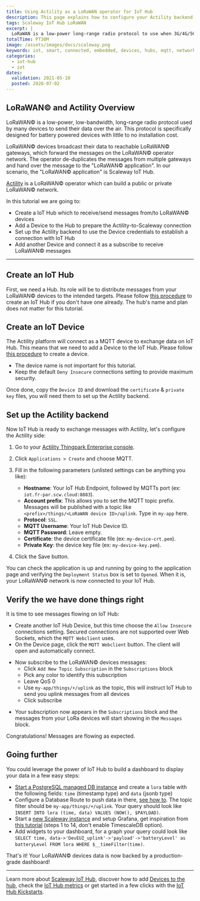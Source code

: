 ```yaml
---
title: Using Actility as a LoRaWAN operator for IoT Hub
description: This page explains how to configure your Actility backend to have your LoRaWAN devices send messages to IoT Hub
tags: Scaleway IoT Hub LoRaWAN
excerpt: |
  LoRaWAN is a low-power long-range radio protocol to use when 3G/4G/5G is not required. Actility is a LoRaWAN operator and is able to connect to IoT Hub to bring your LoRaWAN devices' data to the cloud.
totalTime: PT30M
image: /assets/images/docs/scaleway.png
keywords: iot, smart, connected, embedded, devices, hubs, mqtt, network, Sigfox, lora, lorawan, bridge
categories:
  - iot-hub
  - iot
dates:
  validation: 2021-05-10
  posted: 2020-07-02
---
```


## LoRaWAN&copy; and Actility Overview

LoRaWAN&copy; is a low-power, low-bandwidth, long-range radio protocol used by many devices to send their data over the air. This protocol is specifically designed for battery powered devices with little to no installation cost.

LoRaWAN&copy; devices broadcast their data to reachable LoRaWAN&copy; gateways, which forward the messages on the LoRaWAN&copy; operator network. The operator de-duplicates the messages from multiple gateways and hand over the message to the "LoRaWAN&copy; application". In our scenario, the "LoRaWAN&copy; application" is Scaleway IoT Hub.

[Actility](https://www.actility.com) is a LoRaWAN&copy; operator which can build a public or private LoRaWAN&copy; network.

In this tutorial we are going to:

- Create a IoT Hub which to receive/send messages from/to LoRaWAN&copy; devices
- Add a Device to the Hub to prepare the Actility-to-Scaleway connection
- Set up the Actility backend to use the Device credentials to establish a connection with IoT Hub
- Add another Device and connect it as a subscribe to receive LoRaWAN&copy; messages

---

## Create an IoT Hub

First, we need a Hub. Its role will be to distribute messages from your LoRaWAN&copy; devices to the intended targets. Please follow [this procedure](/iot/iot-hub/how-to/create-hub) to create an IoT Hub if you don't have one already. The hub's name and plan does not matter for this tutorial.

## Create an IoT Device

The Actility platform will connect as a MQTT device to exchange data on IoT Hub. This means that we need to add a Device to the IoT Hub. Please follow [this procedure](/iot/iot-hub/how-to/add-device) to create a device.

<Message type="note">

- The device name is not important for this tutorial.
- Keep the default `Deny Insecure` connections setting to provide maximum security.

</Message>

Once done, copy the `Device ID` and download the `certificate` & `private key` files, you will need them to set up the Actility backend.

## Set up the Actility backend

Now IoT Hub is ready to exchange messages with Actility, let's configure the Actility side:

1. Go to your [Actility Thingpark Enterprise console](https://community.thingpark.io/).

2. Click `Applications > Create` and choose MQTT.

3. Fill in the following parameters (unlisted settings can be anything you like):

    - **Hostname**: Your IoT Hub Endpoint, followed by MQTTs port (ex: `iot.fr-par.scw.cloud:8883`).
    - **Account prefix**: This allows you to set the MQTT topic prefix. Messages will be published with a topic like `<prefix>/things/<LoRaWAN device ID>/uplink`. Type in `my-app` here.
    - **Protocol**: `SSL`.
    - **MQTT Username**: Your IoT Hub Device ID.
    - **MQTT Password**: Leave empty.
    - **Certificate**: the device certificate file (ex: `my-device-crt.pem`).
    - **Private Key**: the device key file (ex: `my-device-key.pem`).

4. Click the Save button.

You can check the application is up and running by going to the application page and verifying the `Deployment Status` box is set to `Opened`. When it is, your LoRaWAN&copy; network is now connected to your IoT Hub.

## Verify the we have done things right

It is time to see messages flowing on IoT Hub:

  - Create another IoT Hub Device, but this time choose the `Allow Insecure` connections setting. Secured connections are not supported over Web Sockets, which the `MQTT Webclient` uses.
  - On the Device page, click the `MQTT Webclient` button. The client will open and automatically connect.

  <Lightbox src="scaleway-mqtt_webclient.png" alt="" />

  - Now subscribe to the LoRaWAN&copy; devices messages:
    - Click `Add New Topic Subscription` in the `Subscriptions` block
    - Pick any color to identify this subscription
    - Leave QoS 0
    - Use `my-app/things/+/uplink` as the topic, this will instruct IoT Hub to send you uplink messages from all devices
    - Click subscribe

  <Lightbox src="scaleway-mqtt_webclient_2.png" alt="" />

  - Your subscription now appears in the `Subscriptions` block and the messages from your LoRa devices will start showing in the `Messages` block.

Congratulations! Messages are flowing as expected.

## Going further

You could leverage the power of IoT Hub to build a dashboard to display your data in a few easy steps:

- [Start a PostgreSQL managed DB instance](/storage/database/how-to/create-a-database/) and create a `lora` table with the following fields: `time` (timestamp type) and `data` (jsonb type)
- Configure a Database Route to push data in there, [see how to](/storage/database/how-to/create-a-database/). The topic filter should be `my-app/things/+/uplink`. Your query should look like `INSERT INTO lora (time, data) VALUES (NOW(), $PAYLOAD)`.
- Start a [new Scaleway instance](/compute/instances/how-to/create-an-instance) and setup Grafana, get inspiration from [this tutorial](/tutorials/visualize-timeseries-data-timescaledb-grafana) (steps 1 to 14, don't enable TimescaleDB option).
- Add widgets to your dashboard, for a graph your query could look like `SELECT time, data->'DevEUI_uplink'->'payload'->'batteryLevel' as batteryLevel FROM lora WHERE $__timeFilter(time)`.

That's it! Your LoRaWAN&copy; devices data is now backed by a production-grade dashboard!

<Lightbox src="scaleway-iothub_howto_actility_grafana.png" alt="" />

---

Learn more about [Scaleway IoT Hub](/iot/iot-hub/concepts), discover how to add [Devices to the hub](/iot/iot-hub/how-to/add-device), check the [IoT Hub metrics](/iot/iot-hub/how-to/view-metrics) or get started in a few clicks with the [IoT Hub Kickstarts](/iot/iot-hub/how-to/create-kickstart).

